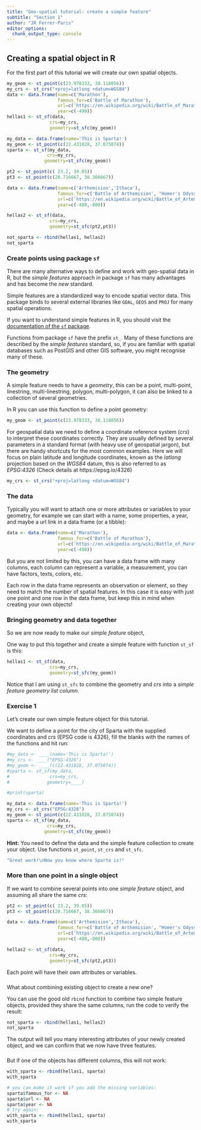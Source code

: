 ```yaml
---
title: "Geo-spatial tutorial: create a simple feature"
subtitle: "Section 1"
author: "JR Ferrer-Paris"
editor_options:
  chunk_output_type: console
---
```

## Creating a spatial object in R

For the first part of this tutorial we will create our own spatial objects.

```r
my_geom <- st_point(c(23.978333, 38.118056))
my_crs <- st_crs("+proj=latlong +datum=WGS84")
data <- data.frame(name=c('Marathon'),
                   famous_for=c('Battle of Marathon'),
                   url=c('https://en.wikipedia.org/wiki/Battle_of_Marathon'),
                   year=c(-490))
hellas1 <- st_sf(data,
                crs=my_crs,
                geometry=st_sfc(my_geom))

my_data <- data.frame(name='This is Sparta!')
my_geom <- st_point(c(22.431028, 37.075074))
sparta <- st_sf(my_data,
               crs=my_crs,
              geometry=st_sfc(my_geom))

pt2 <- st_point(c( 23.2, 39.05))
pt3 <- st_point(c(20.716667, 38.366667))

data <- data.frame(name=c('Arthemision','Ithaca'),
                   famous_for=c('Battle of Arthemision', "Homer's Odyssey"),
                   url=c('https://en.wikipedia.org/wiki/Battle_of_Artemisium', 'https://en.wikipedia.org/wiki/Ithaca'),
                   year=c(-480,-800))

hellas2 <- st_sf(data,
                crs=my_crs,
                geometry=st_sfc(pt2,pt3))

not_sparta <- rbind(hellas1, hellas2)
not_sparta

```

### Create points using package `sf`

There are many alternative ways to define and work with geo-spatial data in R, but the _simple features_ approach in package `sf` has many advantages and has become the _new_ standard.

Simple features are a standardized way to encode spatial vector data. This package binds to several external libraries like `GDAL`, `GEOS` and `PROJ` for many spatial operations.

If you want to understand simple features in R, you should visit the [documentation of the `sf` package](https://r-spatial.github.io/sf/articles/).

Functions from package `sf` have the prefix `st_`. Many of these functions are described by the _simple features_ standard, so, if you are familiar with spatial databases such as PostGIS and other GIS software, you might recognise many of these.

### The geometry

A simple feature needs to have a _geometry_, this can be a point, multi-point, linestring, multi-linestring, polygon, multi-polygon, it can also be linked to a collection of several geometries.

In R you can use this function to define a point geometry:

```r
my_geom <- st_point(c(23.978333, 38.118056))

```

For geospatial data we need to define a coordinate reference system (_crs_) to interpret these coordinates correctly. They are usually defined by several parameters in a standard format (with heavy use of geospatial jargon), but there are handy shortcuts for the most common examples. Here we will focus on plain latitude and longitude coordinates, known as the _latlong_ projection based on the _WGS84_ datum, this is also referred to as _EPSG:4326_ (Check details at https://epsg.io/4326)

```r
my_crs <- st_crs("+proj=latlong +datum=WGS84")
```

### The data

Typically you will want to attach one or more attributes or variables to your geometry, for example we can start with a name, some properties, a year, and maybe a url link in a data frame (or a tibble):

```r
data <- data.frame(name=c('Marathon'),
                   famous_for=c('Battle of Marathon'),
                   url=c('https://en.wikipedia.org/wiki/Battle_of_Marathon'),
                   year=c(-490))
```

But you are not limited by this, you can have a data frame with many columns, each column can represent a variable, a measurement, you can have factors, texts, colors, etc.

Each row in the data frame represents an observation or element, so they need to match the number of spatial features. In this case it is easy with just one point and one row in the data frame, but keep this in mind when creating your own objects!

### Bringing geometry and data together

So we are now ready to make our _simple feature_ object,

One way to put this together and create a simple feature with function `st_sf` is this:

```r
hellas1 <- st_sf(data,
                crs=my_crs,
                geometry=st_sfc(my_geom))
```

Notice that I am using `st_sfc` to combine the geometry and _crs_ into a _simple feature geometry list column_.


### Exercise 1

Let's create our own simple feature object for this tutorial.

We want to define a point for the city of Sparta with the supplied coordinates and _crs_ (EPSG code is 4326), fill the blanks with the names of the functions and hit run:

```r
#my_data <- ____(name='This is Sparta!')
#my_crs <- ____("EPSG:4326")
#my_geom <- ____(c(22.431028, 37.075074))
#sparta <- st_sf(my_data,
#               crs=my_crs,
#              geometry=____)

#print(sparta)

```

```r
my_data <- data.frame(name='This is Sparta!')
my_crs <- st_crs("EPSG:4326")
my_geom <- st_point(c(22.431028, 37.075074))
sparta <- st_sf(my_data,
               crs=my_crs,
              geometry=st_sfc(my_geom))
```

<div id="sfex1-hint">
**Hint:** You need to define the data and the simple feature collection to create your object. Use functions `st_point`, `st_crs` and `st_sfc`.
</div>

```r
"Great work!\nNow you know where Sparta is!"
```

### More than one point in a single object

If we want to combine several points into one _simple feature_ object, and assuming all share the same _crs_:

```r
pt2 <- st_point(c( 23.2, 39.05))
pt3 <- st_point(c(20.716667, 38.366667))

data <- data.frame(name=c('Arthemision','Ithaca'),
                   famous_for=c('Battle of Arthemision', "Homer's Odyssey"),
                   url=c('https://en.wikipedia.org/wiki/Battle_of_Artemisium', 'https://en.wikipedia.org/wiki/Ithaca'),
                   year=c(-480,-800))

hellas2 <- st_sf(data,
                crs=my_crs,
                geometry=st_sfc(pt2,pt3))

```

Each point will have their own attributes or variables.

###

What about combining existing object to create a new one?

You can use the good old `rbind` function to combine two simple feature objects, provided they share the same columns, run the code to verify the result:

```r
not_sparta <- rbind(hellas1, hellas2)
not_sparta
```

The output will tell you many interesting attributes of your newly created object, and we can confirm that we now have three features.

###

But if one of the objects has different columns, this will not work:

```r
with_sparta <- rbind(hellas1, sparta)
with_sparta
```

```r
# you can make it work if you add the missing variables:
sparta$famous_for <- NA
sparta$url <- NA
sparta$year <- NA
# try again:
with_sparta <- rbind(hellas1, sparta)
with_sparta
```
